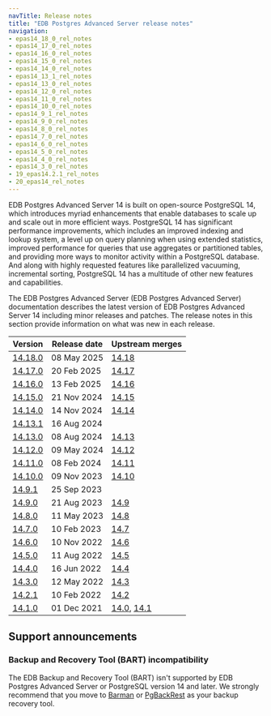 ```yaml
---
navTitle: Release notes
title: "EDB Postgres Advanced Server release notes"
navigation:
- epas14_18_0_rel_notes
- epas14_17_0_rel_notes
- epas14_16_0_rel_notes
- epas14_15_0_rel_notes
- epas14_14_0_rel_notes
- epas14_13_1_rel_notes
- epas14_13_0_rel_notes
- epas14_12_0_rel_notes
- epas14_11_0_rel_notes
- epas14_10_0_rel_notes
- epas14_9_1_rel_notes
- epas14_9_0_rel_notes
- epas14_8_0_rel_notes
- epas14_7_0_rel_notes
- epas14_6_0_rel_notes
- epas14_5_0_rel_notes
- epas14_4_0_rel_notes
- epas14_3_0_rel_notes
- 19_epas14.2.1_rel_notes
- 20_epas14_rel_notes
---
```


EDB Postgres Advanced Server 14 is built on open-source PostgreSQL 14, which introduces myriad enhancements that enable databases to scale up and scale out in more efficient ways. PostgreSQL 14 has significant performance improvements, which includes an improved indexing and lookup system, a level up on query planning when using extended statistics, improved performance for queries that use aggregates or partitioned tables, and providing more ways to monitor activity within a PostgreSQL database. And along with highly requested features like parallelized vacuuming, incremental sorting, PostgreSQL 14 has a multitude of other new features and capabilities.

The EDB Postgres Advanced Server (EDB Postgres Advanced Server) documentation describes the latest version of EDB Postgres Advanced Server 14 including minor releases and patches. The release notes in this section provide information on what was new in each release. 

| Version                           | Release date | Upstream merges                                                                                                          |
|-----------------------------------|--------------|--------------------------------------------------------------------------------------------------------------------------|
| [14.18.0](epas14_18_0_rel_notes)  | 08 May 2025  | [14.18](https://www.postgresql.org/docs/14/release-14-18.html/)                                                                                                                         |
| [14.17.0](epas14_17_0_rel_notes)  | 20 Feb 2025  | [14.17](https://www.postgresql.org/docs/14/release-14-17.html/)                                                                                                                         |
| [14.16.0](epas14_16_0_rel_notes)  | 13 Feb 2025  | [14.16](https://www.postgresql.org/docs/14/release-14-16.html/)                                                                                                                         |
| [14.15.0](epas14_15_0_rel_notes)  | 21 Nov 2024  | [14.15](https://www.postgresql.org/docs/14/release-14-15.html/)                                                                                                                         |
| [14.14.0](epas14_14_0_rel_notes)  | 14 Nov 2024  | [14.14](https://www.postgresql.org/docs/14/release-14-14.html/)                                                                                                                         |
| [14.13.1](epas14_13_1_rel_notes)  | 16 Aug 2024  |                                                                                                                          |
| [14.13.0](epas14_13_0_rel_notes)  | 08 Aug 2024  | [14.13](https://www.postgresql.org/docs/14/release-14-13.html)                                                           |
| [14.12.0](epas14_12_0_rel_notes)  | 09 May 2024  | [14.12](https://www.postgresql.org/docs/14/release-14-12.html)                                                           |
| [14.11.0](epas14_11_0_rel_notes)  | 08 Feb 2024  | [14.11](https://www.postgresql.org/docs/14/release-14-11.html)                                                           |
| [14.10.0](epas14_10_0_rel_notes)  | 09 Nov 2023  | [14.10](https://www.postgresql.org/docs/14/release-14-10.html)                                                           |
| [14.9.1](epas14_9_1_rel_notes)    | 25 Sep 2023  |                                                                                                                          |
| [14.9.0](epas14_9_0_rel_notes)    | 21 Aug 2023  | [14.9](https://www.postgresql.org/docs/14/release-14-9.html)                                                             |
| [14.8.0](epas14_8_0_rel_notes)    | 11 May 2023  | [14.8](https://www.postgresql.org/docs/14/release-14-8.html)                                                             |
| [14.7.0](epas14_7_0_rel_notes)    | 10 Feb 2023  | [14.7](https://www.postgresql.org/docs/14/release-14-7.html)                                                             |
| [14.6.0](epas14_6_0_rel_notes)    | 10 Nov 2022  | [14.6](https://www.postgresql.org/docs/14/release-14-6.html)                                                             |
| [14.5.0](epas14_5_0_rel_notes)    | 11 Aug 2022  | [14.5](https://www.postgresql.org/docs/14/release-14-5.html)                                                             |
| [14.4.0](epas14_4_0_rel_notes)    | 16 Jun 2022  | [14.4](https://www.postgresql.org/docs/14/release-14-4.html)                                                             |
| [14.3.0](epas14_3_0_rel_notes)    | 12 May 2022  | [14.3](https://www.postgresql.org/docs/14/release-14-3.html)                                                             |
| [14.2.1](19_epas14.2.1_rel_notes) | 10 Feb 2022  | [14.2](https://www.postgresql.org/docs/14/release-14-2.html)                                                             |
| [14.1.0](20_epas14_rel_notes)     | 01 Dec 2021  | [14.0](https://www.postgresql.org/docs/14/release-14.html), [14.1](https://www.postgresql.org/docs/14/release-14-1.html) |

## Support announcements

### Backup and Recovery Tool (BART) incompatibility

The EDB Backup and Recovery Tool (BART) isn't supported by EDB Postgres Advanced Server or PostgreSQL version 14 and later. We strongly recommend that you move to [Barman](/supported-open-source/barman/) or [PgBackRest](/supported-open-source/pgbackrest/) as your backup recovery tool. 